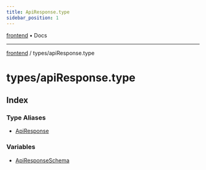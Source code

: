 ```yaml
---
title: ApiResponse.type
sidebar_position: 1
---
```


[frontend](./apiResponse.type/../..) • Docs

***

[frontend](./apiResponse.type/../..) / types/apiResponse.type

# types/apiResponse.type

## Index

### Type Aliases

- [ApiResponse](./apiResponse.type/type-aliases/ApiResponse)

### Variables

- [ApiResponseSchema](./apiResponse.type/variables/ApiResponseSchema)
